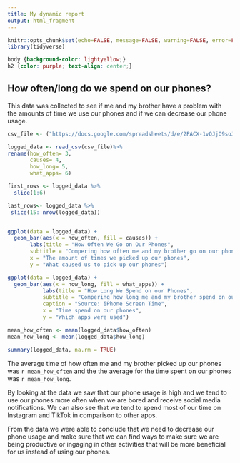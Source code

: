 ```yaml
---
title: My dynamic report
output: html_fragment
---
```


```r
knitr::opts_chunk$set(echo=FALSE, message=FALSE, warning=FALSE, error=FALSE)
library(tidyverse)
```

```css
body {background-color: lightyellow;}
h2 {color: purple; text-align: center;}
```

## How often/long do we spend on our phones?
This data was collected to see if me and my brother have a problem with the amounts of time we use our phones and if we can decrease our phone usage. 

```r

csv_file <- ("https://docs.google.com/spreadsheets/d/e/2PACX-1vQJjO9soJsTDnv-CAuiSbopEwqyuSHt3bVN4qt8DGMd71TXuVhGAzpLMEaDoB3kLyBoEpWEsFhjguZS/pub?output=csv")

logged_data <- read_csv(csv_file)%>%
rename(how_often= 3,
       causes= 4,
       how_long= 5,
       what_apps= 6)

first_rows <- logged_data %>%
  slice(1:6)

last_rows<- logged_data %>%
 slice(15: nrow(logged_data)) 


ggplot(data = logged_data) +
  geom_bar(aes(x = how_often, fill = causes)) +
       labs(title = "How Often We Go on Our Phones",
       subtitle = "Compering how often me and my brother go on our phones",
       x = "The amount of times we picked up our phones",
       y = "What caused us to pick up our phones")

ggplot(data = logged_data) +
  geom_bar(aes(x = how_long, fill = what_apps)) +
           labs(title = "How Long We Spend on our Phones",
           subtitle = "Compering how long me and my brother spend on our phones",
           caption = "Source: iPhone Screen Time",
           x = "Time spend on our phones",
           y = "Which apps were used")

mean_how_often <- mean(logged_data$how_often)
mean_how_long <- mean(logged_data$how_long)

summary(logged_data, na.rm = TRUE)


```

The average time of how often me and my brother picked up our phones was `r mean_how_often` and the the average for the time spent on our phones was `r mean_how_long`. 

By looking at the data we saw that our phone usage is high and we tend to use our phones more often when we are bored and receive social media notifications. We can also see that we tend to spend most of our time on Instagram and TikTok in comparison to other apps.

From the data we were able to conclude that we need to decrease our phone usage and make sure that we can find ways to make sure we are being productive or ingaging in other activities that will be more beneficial for us instead of using our phones. 
